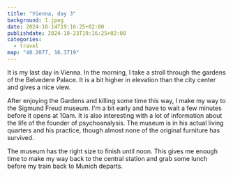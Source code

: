 ```yaml
---
title: "Vienna, day 3"
background: 1.jpeg
date: 2024-10-14T19:16:25+02:00
publishdate: 2024-10-23T19:16:25+02:00
categories:
  - travel
map: "48.2077, 16.3719"
---
```


It is my last day in Vienna. In the morning, I take a stroll through the gardens
of the Belvedere Palace. It is a bit higher in elevation than the city center
and gives a nice view.

<Rimg src="1.jpeg" caption="The Belvedere Palace." />

<Rimg src="2.jpeg" alt="The Belvedere gardens." />

<Rimg src="3.jpeg" alt="The Belvedere gardens." />

After enjoying the Gardens and killing some time this way, I make my way to the
Sigmund Freud museum. I'm a bit early and have to wait a few minutes before it
opens at 10am. It is also interesting with a lot of information about the life
of the founder of psychoanalysis. The museum is in his actual living quarters
and his practice, though almost none of the original furniture has survived.

The museum has the right size to finish until noon. This gives me enough time to
make my way back to the central station and grab some lunch before my train
back to Munich departs.
